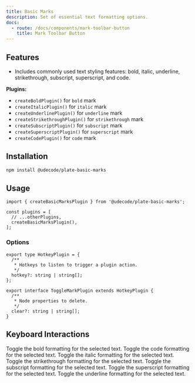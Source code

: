 ```yaml
---
title: Basic Marks
description: Set of essential text formatting options.
docs:
  - route: /docs/components/mark-toolbar-button
    title: Mark Toolbar Button
---
```


<ComponentPreview name="playground-demo" id="basicnodes" />

<PackageInfo>

## Features

- Includes commonly used text styling features: bold, italic, underline, strikethrough, subscript, superscript, and code.

</PackageInfo>

**Plugins:**

- `createBoldPlugin()` for `bold` mark
- `createItalicPlugin()` for `italic` mark
- `createUnderlinePlugin()` for `underline` mark
- `createStrikethroughPlugin()` for `strikethrough` mark
- `createSubscriptPlugin()` for `subscript` mark
- `createSuperscriptPlugin()` for `superscript` mark
- `createCodePlugin()` for `code` mark

## Installation

```bash
npm install @udecode/plate-basic-marks
```

## Usage

```tsx
import { createBasicMarksPlugin } from '@udecode/plate-basic-marks';

const plugins = [
  // ...otherPlugins,
  createBasicMarksPlugin(),
];
```

### Options

```tsx
export type HotkeyPlugin = {
  /**
   * Hotkeys to listen to trigger a plugin action.
   */
  hotkey?: string | string[];
};

export interface ToggleMarkPlugin extends HotkeyPlugin {
  /**
   * Node properties to delete.
   */
  clear?: string | string[];
}
```

## Keyboard Interactions

<KeyTable>
  <KeyTableItem hotkey="⌘ + B">
    Toggle the bold formatting for the selected text.
  </KeyTableItem>
  <KeyTableItem hotkey="⌘ + E">
    Toggle the code formatting for the selected text.
  </KeyTableItem>
  <KeyTableItem hotkey="⌘ + I">
    Toggle the italic formatting for the selected text.
  </KeyTableItem>
  <KeyTableItem hotkey="⌘ + ⇧ + X">
    Toggle the strikethrough formatting for the selected text.
  </KeyTableItem>
  <KeyTableItem hotkey="⌘ + ,">
    Toggle the subscript formatting for the selected text.
  </KeyTableItem>
  <KeyTableItem hotkey="⌘ + .">
    Toggle the superscript formatting for the selected text.
  </KeyTableItem>
  <KeyTableItem hotkey="⌘ + U">
    Toggle the underline formatting for the selected text.
  </KeyTableItem>
</KeyTable>

